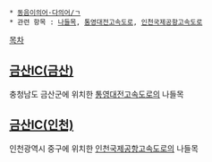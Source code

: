  * [[동음이의어·다의어/ㄱ]]
 * 관련 항목 : [[나들목]], [[통영대전고속도로]], [[인천국제공항고속도로]]

[[목차]]
== [[금산IC(금산)]] ==
충청남도 금산군에 위치한 [[통영대전고속도로]]의 나들목

== [[금산IC(인천)]] ==
인천광역시 중구에 위치한 [[인천국제공항고속도로]]의 나들목

